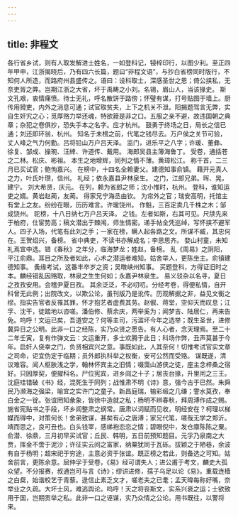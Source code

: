 ```yaml
---
---
---
```

title: 非程文
---




各行省乡试，则有人取发解进士姓名，一如登科记，锓梓印行，以图少利。至正四年甲申，江浙揭晓后，乃有四六长篇，题曰“非程文语”，与抄白省榜同时版行，不知何人所造，而路府州县盛传之。语曰：设科取士，深感圣世之恩；倚公挟私，无奈吏胥之弊。岂期江浙之大省，坏于禹畴之小刘。名锡，眉山人，当该掾史。 斯文孔艰，衷情痛愤。待士无礼，呼名散饼于路傍；怀璧有谋，打号贴图于墙上。厨传用猾吏，内外之消息可通；试官取贫夫，上下之机关不泄。阳揭题驾言无弊，实自生奸宄之心；觅厚赂力举还魂，特欲箝是非之口。五服之亲不避，故违国朝之典章；杂犯之卷俱抄，恐失手本之名字。应才杭州。 鼓勇于终场之日，局长之信已通；刘还即环翁，杭州。 知名于未榜之前，代笔之钱尽去。万户侯之关节可验，丈人峰之气力何勤。吕将铅山万户吕天泽。 监门，进乐平之八字；许瑗、董彝、徐复、邹成、操琬、汪緈、许道传、戴用。 海郎吴县主簿海鲁丁。 受卷，通括苍之二林。松庆、彬祖。 本生之地增辉，同列之情不薄。黄璋松江。 称干首，二三月已买试官；鲍恂嘉兴。 在榜中，十四名全赖妻父。建德知事俞镇。 藉开元真人之力，叶氏叶瓒，信州。 礼经；依永嘉县尹林泉生。 之门，江郎兄弟。晖、晃，建宁。 刘大希贤，庆元。 在列，赖为省郎之师；沈小惟时，杭州。 登科，谁知运吏之婿。黄岩赵蔺，友蔺。 得家兄宁海丞由钦。 为帘外之官；瑞安高明，托馆主有堂上之友。纷纷在眼，历历难言。许瑗饶州。 作魁，三百定卖几千株之木；邹成饶州。 驼榜，十八日纳七万户吕天泽。 之钱。左者如斯，右其可见。尺牍先来于柏府，仕宦势高；稿文潜出于棘闱，师生情密。递手帖全凭巡绰，写怀挟不避军人。四子入场，代笔有此刘之手；一家在榜，瞒人起各路之文。所谋不臧，其忠何在。王贺绍兴，备榜。 省中典吏，不读书亦解成名；李思思齐。 婺山村童，未知礼焉宜中选。错《春秋》之年分，临海梦龙；姓赵，备榜。 乱《周易》之阴阳，平江俞鼎。耳目之所及者如此，心术之潜运者难知。姑舍举人，更陈坐主。俞镇建德知事。 夤缘考试，这番丰卒岁之资；吴暾峡州知事。 买题登科，方得证旧时之本。麟经错乱因赂取，林泉之生生何如；永嘉尹林泉生。 易义驳杂以名寻，夏日之孜孜安用。会稽尹夏日孜。 其余泛泛，不必叨叨。分经考卷，得便私情，自开科曾无此例；出院改文，以欺公论，虽刊版乃是讹传。历观解据之非，益见文衡之缪。指实告官者反罹其罪，怀才抱艺者虚费其劳。赵俶、蒋堂，空仰天而叹息；江孚、沈干，徒踏地以咨嗟。潘伯修、蔡余庆，两举奚为；闻梦吉、陆居仁，再来告免。呜呼！文运已矣，吾道安之？何等主司，污滥坏今年之选举；既生圣世，进修冀异日之公明。此非一口之经陈，实乃众贤之愿告。有人心者，念天理焉。至二十二年壬寅，复有作弹文云：文运重开，多士欢腾于此日；科场作弊，丑声莫甚于今年。启奸人侥幸之门，负贤相宾兴之意。事既如此，人其奈何！切惟考试官实文章之司命，讵宜伪定于临期；员外郎执科举之权衡，安可公然而受赂。 谋既遂，清议难容。闻人枢肤浅之学，翰林怀宾主之旧情；啜霭山游侠之徒，座主念梓桑之宿好。只因厚契，便擢科名。尸位宪宾，进乡闾之十子；居丧台掾，升里闬之三王。沈庭珪错破《书》经，混死生于同列；战惟肃不明《诗》意，强今古于已然。朱舜民乃濒海之强梁，喻宜之实许门之童子。新昌庭瑞，输彩缎之几缣；霅水莫孜，奉白金之一锭。张谊罔知彖象，皆徐中造就之私；杨明不辨春秋，拜周溥作成之赐。施省宪贴书之手段，坏乡闾整肃之纲常。唐肃以词赋而见收，明经安在？柯理以梯媒而得中，对策何长！舍弟致谋，甚矣有心之唐溥；家兄代笔，嗟哉无学之郑沂。靖而思之，良可丑也。白头钱宰，感绨袍恋恋之情；碧眼倪中，发仓廪陈陈之粟。俞潜、徐鼎，三月初早买试官；丘民、韩明，五日前预知题目。元孚乃泉南之大贾，挥金不啻于泥沙；许征实云间之富家，纳粟犹同于瓦砾。拔颖之于陋巷，余波有自于杨明；超宋祀于穷途，主意必资于张谊。既正榜之若此，则备选之可知。姑舍前言，更陈余意。屈仲孚于受卷，《易》经可谓失人；进公甫于考文，麟史大孤众望。不分报赛，叔通岂可与言《诗》；缪讲进修，孺子乌足以论《易》。重载连樯之白粲，始谐校艺于青藜。逯信止素乏文才，嗟老夫之已耄；孟天暐每称好嘴，奈举业之久疏。大坏士风，难逃舆论。呜呼！天之将丧斯文，实系兴衰之运；士欲致用于国，岂期贡举之私。此非一口之诬谋，实乃众情之公论。用书既往，以警将来。